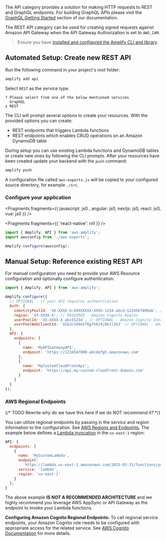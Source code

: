 The API category provides a solution for making HTTP requests to REST and GraphQL endpoints. For building GraphQL APIs please visit the [GraphQL Getting Started](/lib-v1/graphqlapi/getting-started) section of our documentation.

The REST API category can be used for creating signed requests against Amazon API Gateway when the API Gateway Authorization is set to `AWS_IAM`.

> Ensure you have [installed and configured the Amplify CLI and library](/cli/start/install).

## Automated Setup: Create new REST API

Run the following command in your project's root folder:

```bash
amplify add api
```

Select `REST` as the service type.

```console
? Please select from one of the below mentioned services
  GraphQL
❯ REST
```

The CLI will prompt several options to create your resources. With the provided options you can create:

- REST endpoints that triggers Lambda functions
- REST endpoints which enables CRUD operations on an Amazon DynamoDB table

During setup you can use existing Lambda functions and DynamoDB tables or create new ones by following the CLI prompts. After your resources have been created update your backend with the `push` command:

```bash
amplify push
```

A configuration file called `aws-exports.js` will be copied to your configured source directory, for example `./src`.

### Configure your application


<Fragments fragments={{  javascript: js0 , angular: js0, nextjs: js0, react: js0, vue: js0 }} />


<Fragments fragments={{ 'react-native': rn1 }} />

```javascript
import { Amplify, API } from 'aws-amplify';
import awsconfig from './aws-exports';

Amplify.configure(awsconfig);
```

## Manual Setup: Reference existing REST API

For manual configuration you need to provide your AWS Resource configuration and optionally configure authentication.

```javascript
import { Amplify, API } from 'aws-amplify';

Amplify.configure({
  // OPTIONAL - if your API requires authentication
  Auth: {
    identityPoolId: 'XX-XXXX-X:XXXXXXXX-XXXX-1234-abcd-1234567890ab', // REQUIRED - Amazon Cognito Identity Pool ID
    region: 'XX-XXXX-X', // REQUIRED - Amazon Cognito Region
    userPoolId: 'XX-XXXX-X_abcd1234', // OPTIONAL - Amazon Cognito User Pool ID
    userPoolWebClientId: 'a1b2c3d4e5f6g7h8i9j0k1l2m3' // OPTIONAL - Amazon Cognito Web Client ID (26-char alphanumeric string)
  },
  API: {
    endpoints: [
      {
        name: 'MyAPIGatewayAPI',
        endpoint: 'https://1234567890-abcdefgh.amazonaws.com'
      },
      {
        name: 'MyCustomCloudFrontApi',
        endpoint: 'https://api.my-custom-cloudfront-domain.com'
      }
    ]
  }
});
```

### AWS Regional Endpoints

{/* TODO Rewrite why do we have this here if we do NOT recommend it? */}

You can utilize regional endpoints by passing in the _service_ and _region_ information to the configuration. See [AWS Regions and Endpoints](https://docs.aws.amazon.com/general/latest/gr/rande.html). The example below defines a [Lambda invocation](https://docs.aws.amazon.com/lambda/latest/dg/API_Invoke.html) in the `us-east-1` region:

```javascript
API: {
  endpoints: [
    {
      name: 'MyCustomLambda',
      endpoint:
        'https://lambda.us-east-1.amazonaws.com/2015-03-31/functions/yourFuncName/invocations',
      service: 'lambda',
      region: 'us-east-1'
    }
  ];
}
```

<Callout warning>

The above example **IS NOT A RECOMMENDED ARCHITECTURE** and we highly recommend you leverage AWS AppSync or API Gateway as the endpoint to invoke your Lambda functions.

</Callout>

 <Callout>

**Configuring Amazon Cognito Regional Endpoints:** To call regional service endpoints, your Amazon Cognito role needs to be configured with appropriate access for the related service. See [AWS Cognito Documentation](https://docs.aws.amazon.com/cognito/latest/developerguide/iam-roles.html) for more details.

 </Callout>
